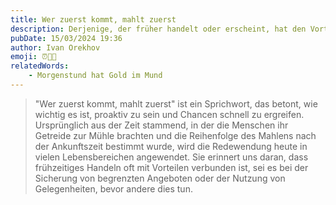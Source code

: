 ```yaml
---
title: Wer zuerst kommt, mahlt zuerst
description: Derjenige, der früher handelt oder erscheint, hat den Vorteil oder erhält zuerst.
pubDate: 15/03/2024 19:36
author: Ivan Orekhov
emoji: ⏰🥇🌾
relatedWords:
    - Morgenstund hat Gold im Mund
---
```


> "Wer zuerst kommt, mahlt zuerst" ist ein Sprichwort, das betont, wie wichtig es ist,
> proaktiv zu sein und Chancen schnell zu ergreifen. Ursprünglich aus der Zeit stammend,
> in der die Menschen ihr Getreide zur Mühle brachten und die Reihenfolge des Mahlens nach der Ankunftszeit bestimmt wurde,
> wird die Redewendung heute in vielen Lebensbereichen angewendet.
> Sie erinnert uns daran, dass frühzeitiges Handeln oft mit Vorteilen verbunden ist,
> sei es bei der Sicherung von begrenzten Angeboten oder der Nutzung von Gelegenheiten, bevor andere dies tun.
